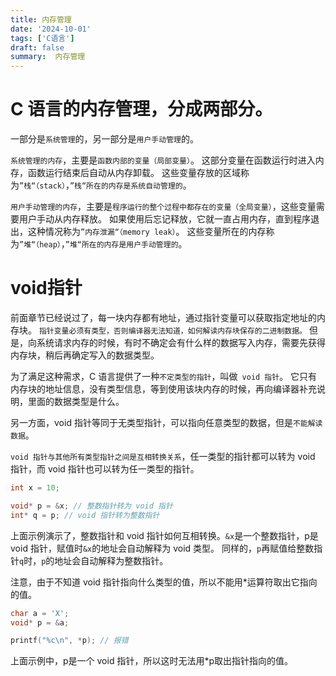 ```yaml
---
title: 内存管理
date: '2024-10-01'
tags: ['C语言']
draft: false
summary:  内存管理
---
```



# C 语言的内存管理，分成两部分。

一部分是`系统管理`的，另一部分是`用户手动管理`的。

`系统管理的内存`，主要是`函数内部的变量（局部变量）`。
这部分变量在函数运行时进入内存，函数运行结束后自动从内存卸载。
这些变量存放的区域称为`”栈“（stack）`，`”栈“所在的内存是系统自动管理的`。

`用户手动管理的内存`，主要是`程序运行的整个过程中都存在的变量（全局变量）`，这些变量需要用户手动从内存释放。
如果使用后忘记释放，它就一直占用内存，直到程序退出，这种情况称为`”内存泄漏“（memory leak）`。
这些变量所在的内存称为`”堆“（heap）`，`”堆“所在的内存是用户手动管理的`。


# void指针
前面章节已经说过了，每一块内存都有地址，通过指针变量可以获取指定地址的内存块。
`指针变量必须有类型，否则编译器无法知道，如何解读内存块保存的二进制数据。`
但是，向系统请求内存的时候，有时不确定会有什么样的数据写入内存，需要先获得内存块，稍后再确定写入的数据类型。

为了满足这种需求，C 语言提供了一种`不定类型的指针`，叫做` void 指针`。
它只有内存块的地址信息，没有类型信息，等到使用该块内存的时候，再向编译器补充说明，里面的数据类型是什么。

另一方面，void 指针等同于无类型指针，可以指向任意类型的数据，但是`不能解读数据`。

`void 指针与其他所有类型指针之间是互相转换关系`，任一类型的指针都可以转为 void 指针，而 void 指针也可以转为任一类型的指针。
```C
int x = 10;

void* p = &x; // 整数指针转为 void 指针
int* q = p; // void 指针转为整数指针
```
上面示例演示了，整数指针和 void 指针如何互相转换。`&x`是一个整数指针，p是 void 指针，赋值时`&x`的地址会自动解释为 void 类型。
同样的，`p`再赋值给整数指针`q`时，`p`的地址会自动解释为整数指针。

注意，由于不知道 void 指针指向什么类型的值，所以不能用*运算符取出它指向的值。
```C
char a = 'X';
void* p = &a;

printf("%c\n", *p); // 报错
```
上面示例中，p是一个 void 指针，所以这时无法用*p取出指针指向的值。